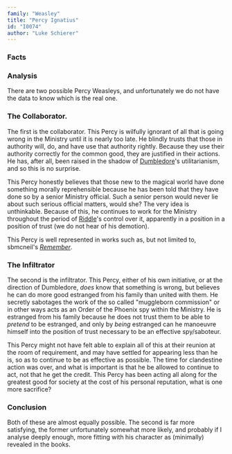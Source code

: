 ```yaml
---
family: "Weasley"
title: "Percy Ignatius"
id: "I0074"
author: "Luke Schierer"
---
```

### Facts

<Individual id={frontmatter.id} ></Individual>

### Analysis

There are two possible Percy Weasleys, and unfortunately we do not have the
data to know which is the real one.

### The Collaborator.

The first is the collaborator.  This Percy is wilfully ignorant of all that is
going wrong in the Ministry until it is nearly too late.  He blindly trusts
that those in authority will, do, and have use that authority rightly.  Because
they use their authority correctly for the common good, they are justified in
their actions.  He has, after all, been raised in the shadow of [Dumbledore][]'s
utilitarianism, and so this is no surprise.  

[Dumbledore]: <../../dumbledore/albus_percival_wulfric_brian>

This Percy honestly believes that those new to the magical world have done
something morally reprehensible because he has been told that they have done so
by a senior Ministry official.  Such a senior person would never lie about such
serious official matters, would she?  The very idea is unthinkable.  Because of
this, he continues to work for the Ministry throughout the period of
[Riddle][]'s control over it, apparently in a position in a position of trust
(we do not hear of his demotion).

[Riddle]: <../../riddle/tom_marvolo>

This Percy is well represented in works such as, but not limited to, sbmcneil's _[Remember][]_.

[Remember]: https://www.fanfiction.net/s/4936039

### The Infiltrator

The second is the infiltrator.  This Percy, either of his own initiative, or at
the direction of Dumbledore, *does* know that something is wrong, but believes
he can do more good estranged from his family than united with them.  He
secretly sabotages the work of the so called "muggleborn commission" or in
other ways acts as an Order of the Phoenix spy within the Ministry.  He is
estranged from his family because he does not trust them to be able to
_pretend_ to be estranged, and only by *being* estranged can he manoeuvre himself
into the position of trust necessary to be an effective spy/saboteur.  

This Percy might not have felt able to explain all of this at their reunion at
the room of requirement, and may have settled for appearing less than he is, so
as to continue to be as effective as possible.  The time for clandestine action
was over, and what is important is that he be allowed to continue to act, not
that he get the credit.  This Percy has been acting all along for the greatest
good for society at the cost of his personal reputation, what is one more
sacrifice?

### Conclusion

Both of these are almost equally possible.  The second is far more satisfying,
the former unfortunately somewhat more likely, and probably if I analyse
deeply enough, more fitting with his character as (minimally) revealed in the
books. 
